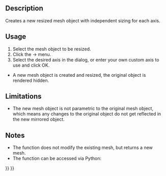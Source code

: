 <languages/>
<translate>

<!--T:10-->
{{Docnav
|[[OpenSCAD_ScaleMeshFeature|Scale Mesh Feature]]
|[[OpenSCAD_IncreaseToleranceFeature|Increase Tolerance Feature]]
|[[OpenSCAD_Workbench|OpenSCAD]]
|IconL=OpenSCAD_ScaleMeshFeature.svg
|IconR=OpenSCAD_IncreaseToleranceFeature.svg
|IconC=Workbench_OpenSCAD.svg
}}

<!--T:2-->
{{GuiCommand
|Name=OpenSCAD ResizeMeshFeature
|MenuLocation=OpenSCAD → Resize Mesh Feature...
|Workbenches=[[OpenSCAD_Workbench|OpenSCAD]]
}}

==Description== <!--T:14--> 

<!--T:3-->
Creates a new resized mesh object with independent sizing for each axis.

==Usage== <!--T:15--> 

<!--T:5-->
# Select the mesh object to be resized.
# Click the {{KEY| OpenSCAD}}  →  {{KEY|[[Image:OpenSCAD_ResizeMeshFeature.svg|24px]] Scale Resize Feature...}} menu.
# Select the desired axis in the dialog, or enter your own custom axis to use and click OK.
* A new mesh object is created and resized, the original object is rendered hidden.

==Limitations== <!--T:16--> 

<!--T:6-->
* The new mesh object is not parametric to the original mesh object, which means any changes to the original object do not get reflected in the new mirrored object.

==Notes== <!--T:17--> 

<!--T:7-->
* The function does not modify the existing mesh, but returns a new mesh.
* The function can be accessed via Python:

</translate>
{{Code|code=
import OpenSCADUtils
import Mesh
#this assumes an existing object in the document named "Mesh" that you wish to mirror
original_mesh = App.ActiveDocument.Mesh
resized_mesh = OpenSCADUtils.resizemesh(original_mesh.Mesh, FreeCAD.Base.Vector(100,50,40))
#New mesh would be 100 mm on the x axis, 50 mm on the y axis, and 40 mm on the z axis.
Mesh.show(resized_mesh)
}}
<translate>


<!--T:11-->
{{Docnav
|[[OpenSCAD_ScaleMeshFeature|Scale Mesh Feature]]
|[[OpenSCAD_IncreaseToleranceFeature|Increase Tolerance Feature]]
|[[OpenSCAD_Workbench|OpenSCAD]]
|IconL=OpenSCAD_ScaleMeshFeature.svg
|IconR=OpenSCAD_IncreaseToleranceFeature.svg
|IconC=Workbench_OpenSCAD.svg
}}

</translate>
{{OpenSCAD_Tools_navi{{#translation:}}}}
{{Userdocnavi{{#translation:}}}}
